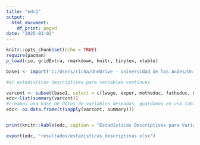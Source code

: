 ```yaml
---
title: "edc1"
output:
  html_document:
    df_print: paged
date: "2025-03-02"
---
```


```r
knitr::opts_chunk$set(echo = TRUE)
require(pacman)
p_load(rio, gridExtra, rmarkdown, knitr, tinytex, xtable)

base1 <- import("C:/Users/richa/OneDrive - Universidad de los Andes/Universidad/octavo/Econometria 2/taller 2/taller2 practico/New folder/talleres-econometria-2-en-r/bases/BaseP1.dta")

#a) estadisticas descriptivas para variables continuas

varcont <- subset(base1, select = c(lwage, exper, motheduc, fatheduc, educ))
edc<-list(summary(varcont))
#creamos una base de datos de variables deseadas, guardamos en una tabla y exportamos en rmarkdown
edc<- as.data.frame(t(sapply(varcont, summary)))


print(knitr::kable(edc, caption = "Estadísticas Descriptivas para Variables Continuas"))

export(edc, "resultados/estadisticas_descriptivas.xlsx")

```

